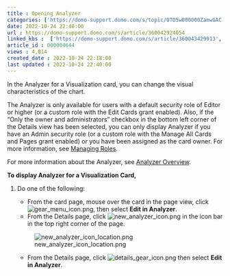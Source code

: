 ```yaml
---
title : Opening Analyzer
categories: ['https://domo-support.domo.com/s/topic/0TO5w000000ZamwGAC']
date: 2022-10-24 22:40:00
url : https://domo-support.domo.com/s/article/360042924054
linked_kbs :  ['https://domo-support.domo.com/s/article/360043429913', 'https://domo-support.domo.com/s/article/360043429953', 'https://domo-support.domo.com/s/article/360043429933', 'https://domo-support.domo.com/s/article/360043429693', 'https://domo-support.domo.com/s/article/360042925494', 'https://domo-support.domo.com/s/article/360043428673', 'https://domo-support.domo.com/s/article/360043438973', 'https://domo-support.domo.com/s/topic/0TO5w000000ZamwGAC', 'https://domo-support.domo.com/s/article/360042924054', 'https://domo-support.domo.com/s/knowledge-base']
article_id : 000004644
views : 4,014
created_date : 2022-10-24 22:18:00
last updated : 2022-10-24 22:40:00
---
```




In the Analyzer for a Visualization card, you can change the visual characteristics of the chart.


The Analyzer is only available for users with a default security role of Editor or higher (or a custom role with the Edit Cards grant enabled). Also, if the "Only the owner and administrators" checkbox in the bottom left corner of the Details view has been selected, you can only display Analyzer if you have an Admin security role (or a custom role with the Manage All Cards and Pages grant enabled) or you have been assigned as the card owner. For more information, see [Managing Roles](..\managing_custom_roles\index.qmd "Restricting Edit Capability for a Card").


For more information about the Analyzer, see [Analyzer Overview](..\analyzer_overview\index.qmd "Analyzer Overview").


**To display Analyzer for a Visualization Card,**


1. Do one of the following:



	* From the card page, mouse over the card in the page view, click ![gear_menu_icon.png](gear_menu_icon.png), then select **Edit in Analyzer**.
	* From the Details page, click ![new_analyzer_icon.png](new_analyzer_icon.png) in the icon bar in the top right corner of the page.  
	  
	![new_analyzer_icon_location.png](new_analyzer_icon_location.png)
	* From the Details page, click ![details_gear_icon.png](details_gear_icon.png) then select **Edit in Analyzer**.